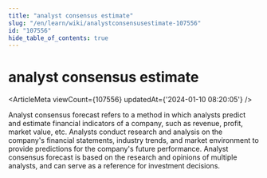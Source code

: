 ```yaml
---
title: "analyst consensus estimate"
slug: "/en/learn/wiki/analystconsensusestimate-107556"
id: "107556"
hide_table_of_contents: true
---
```



<Breadcrumbs current="analyst consensus estimate" />

# analyst consensus estimate

<ArticleMeta viewCount={107556} updatedAt={'2024-01-10 08:20:05'} />
<div className='border-solid border-b border-t-0 my-4 border-[var(--ifm-color-gray-300)]' />

Analyst consensus forecast refers to a method in which analysts predict and estimate financial indicators of a company, such as revenue, profit, market value, etc. Analysts conduct research and analysis on the company's financial statements, industry trends, and market environment to provide predictions for the company's future performance. Analyst consensus forecast is based on the research and opinions of multiple analysts, and can serve as a reference for investment decisions.
